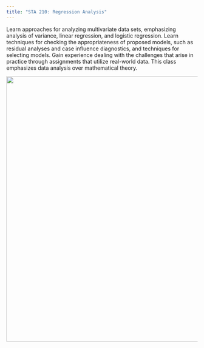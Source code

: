 ```yaml
---
title: "STA 210: Regression Analysis"
---
```


Learn approaches for analyzing multivariate data sets, emphasizing analysis of variance, linear regression, and logistic regression.
Learn techniques for checking the appropriateness of proposed models, such as residual analyses and case influence diagnostics, and techniques for selecting models.
Gain experience dealing with the challenges that arise in practice through assignments that utilize real-world data.
This class emphasizes data analysis over mathematical theory.

![](images/background-bikeshare.png){.preview-image fig-alt="A series of six, generic data visualizations: a scatterplot, a density plot, a contour plot, a line plot, a box plot, and another scatterplot." width="700"}
